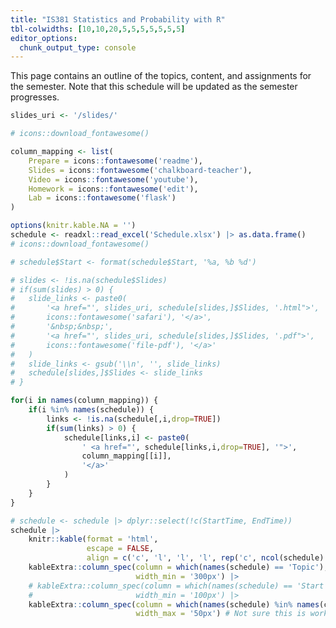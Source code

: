 ```yaml
---
title: "IS381 Statistics and Probability with R"
tbl-colwidths: [10,10,20,5,5,5,5,5,5,5]
editor_options: 
  chunk_output_type: console
---
```


This page contains an outline of the topics, content, and assignments for the semester.
Note that this schedule will be updated as the semester progresses.


```r
slides_uri <- '/slides/'

# icons::download_fontawesome()

column_mapping <- list(
	Prepare = icons::fontawesome('readme'),
	Slides = icons::fontawesome('chalkboard-teacher'),
	Video = icons::fontawesome('youtube'),
	Homework = icons::fontawesome('edit'),
	Lab = icons::fontawesome('flask')
)

options(knitr.kable.NA = '')
schedule <- readxl::read_excel('Schedule.xlsx') |> as.data.frame()
# icons::download_fontawesome()

# schedule$Start <- format(schedule$Start, '%a, %b %d')

# slides <- !is.na(schedule$Slides)
# if(sum(slides) > 0) {
# 	slide_links <- paste0(
# 		'<a href="', slides_uri, schedule[slides,]$Slides, '.html">', 
# 		icons::fontawesome('safari'), '</a>',
# 		'&nbsp;&nbsp;',
# 		'<a href="', slides_uri, schedule[slides,]$Slides, '.pdf">', 
# 		icons::fontawesome('file-pdf'), '</a>'
# 	)
# 	slide_links <- gsub('\\n', '', slide_links)
# 	schedule[slides,]$Slides <- slide_links
# }

for(i in names(column_mapping)) {
	if(i %in% names(schedule)) {
		links <- !is.na(schedule[,i,drop=TRUE])
		if(sum(links) > 0) {
			schedule[links,i] <- paste0(
				' <a href="', schedule[links,i,drop=TRUE], '">',
				column_mapping[[i]],
				'</a>'
			)
		}
	}
}

# schedule <- schedule |> dplyr::select(!c(StartTime, EndTime))
schedule |>
	knitr::kable(format = 'html',
				 escape = FALSE, 
				 align = c('c', 'l', 'l', 'l', rep('c', ncol(schedule) - 4))) |>
	kableExtra::column_spec(column = which(names(schedule) == 'Topic'),
							width_min = '300px') |>
	# kableExtra::column_spec(column = which(names(schedule) == 'Start'),
	# 						width_min = '100px') |>
	kableExtra::column_spec(column = which(names(schedule) %in% names(column_mapping)),
							width_max = '50px') # Not sure this is working
```


